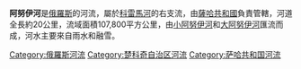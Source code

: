 {{coord|68.485|N|160.888|E|display=title}}
{{noteTA
|1=zh-cn:科雷马; zh-hk:科雷馬; zh-tw:科力馬; 
}}
'''阿努伊河'''是[[俄羅斯|俄羅斯]]的河流，屬於[[科雷馬河|科雷馬河]]的右支流，由[[薩哈共和國|薩哈共和國]]負責管轄，河道全長約20公里，流域面積107,800平方公里，由[[小阿努伊河|小阿努伊河]]和[[大阿努伊河|大阿努伊河]]匯流而成，河水主要來自雨水和融雪。

{{Russia-geo-stub}}
{{楚科奇自治區河流及湖泊}}
[[Category:俄羅斯河流|Category:俄羅斯河流]]
[[Category:楚科奇自治区河流|Category:楚科奇自治区河流]]
[[Category:萨哈共和国河流|Category:萨哈共和国河流]]